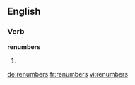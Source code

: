 ==English==

===Verb===
'''renumbers'''

# {{third-person singular of|renumber}}

[[de:renumbers]]
[[fr:renumbers]]
[[vi:renumbers]]